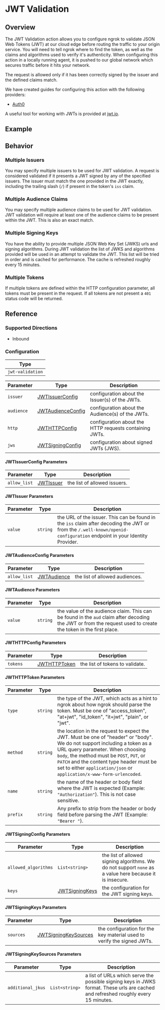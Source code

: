 
# JWT Validation

## Overview

The JWT Validation action allows you to configure ngrok to validate JSON Web Tokens (JWT) at our cloud edge before routing the traffic to your origin service. You will need to tell ngrok where to find the token, as well as the claims and algorithms used to verify it's authenticity. When configuring this action in a locally running agent, it is pushed to our global network which secures traffic before it hits your network.

The request is allowed only if it has been correctly signed by the issuer and the defined claims
match.

We have created guides for configuring this action with the following providers:

- [Auth0](/docs/integrations/auth0/jwt-action/)

A useful tool for working with JWTs is provided at [jwt.io](https://jwt.io).

## Example

<ExampleHTTP />

## Behavior

### Multiple Issuers

You may specify multiple issuers to be used for JWT validation. A request is considered
validated if it presents a JWT signed by any of the specified issuers. The issuer must match the one
provided in the JWT exactly, including the trailing slash (`/`) if present in the token's `iss` claim.

### Multiple Audience Claims

You may specify multiple audience claims to be used for JWT validation. JWT validation
will require at least one of the audience claims to be present within the JWT. This is also
an exact match.

### Multiple Signing Keys

You have the ability to provide multiple JSON Web Key Set (JWKS) urls and signing algorithms. During JWT
validation the list of JWKS and algorithms provided will be used in an attempt to validate
the JWT. This list will be tried in order and is cached for performance. The cache is refreshed roughly every 15 minutes.

### Multiple Tokens

If multiple tokens are defined within the HTTP configuration parameter, all tokens must be
present in the request. If all tokens are not present a `401` status code will be returned.

## Reference

### Supported Directions

- Inbound

### Configuration

| Type             |
| ---------------- |
| `jwt-validation` |

| Parameter  | Type                                               | Description                                            |
| ---------- | -------------------------------------------------- | ------------------------------------------------------ |
| `issuer`   | [JWTIssuerConfig](#jwtissuerconfig-parameters)     | configuration about the Issuer(s) of the JWTs.         |
| `audience` | [JWTAudienceConfig](#jwtaudienceconfig-parameters) | configuration about the Audience(s) of the JWTs.       |
| `http`     | [JWTHTTPConfig](#jwthttpconfig-parameters)         | configuration about the HTTP requests containing JWTs. |
| `jws`      | [JWTSigningConfig](#jwtsigningconfig-parameters)   | configuration about signed JWTs (JWS).                 |

#### JWTIssuerConfig Parameters

| Parameter    | Type                               | Description                  |
| ------------ | ---------------------------------- | ---------------------------- |
| `allow_list` | [JWTIssuer](#jwtissuer-parameters) | the list of allowed issuers. |

#### JWTIssuer Parameters

| Parameter | Type     | Description                                                                                                                                                            |
| --------- | -------- | ---------------------------------------------------------------------------------------------------------------------------------------------------------------------- |
| `value`   | `string` | the URL of the issuer. This can be found in the `iss` claim after decoding the JWT or from the `/.well-known/openid-configuration` endpoint in your Identity Provider. |

#### JWTAudienceConfig Parameters

| Parameter    | Type                                   | Description                    |
| ------------ | -------------------------------------- | ------------------------------ |
| `allow_list` | [JWTAudience](#jwtaudience-parameters) | the list of allowed audiences. |

#### JWTAudience Parameters

| Parameter | Type     | Description                                                                                                                                                   |
| --------- | -------- | ------------------------------------------------------------------------------------------------------------------------------------------------------------- |
| `value`   | `string` | the value of the audience claim. This can be found in the `aud` claim after decoding the JWT or from the request used to create the token in the first place. |

#### JWTHTTPConfig Parameters

| Parameter | Type                                     | Description                     |
| --------- | ---------------------------------------- | ------------------------------- |
| `tokens`  | [JWTHTTPToken](#jwthttptoken-parameters) | the list of tokens to validate. |

#### JWTHTTPToken Parameters

| Parameter | Type     | Description                                                                                                                                                                                                                                                                                                                     |
| --------- | -------- | ------------------------------------------------------------------------------------------------------------------------------------------------------------------------------------------------------------------------------------------------------------------------------------------------------------------------------- |
| `type`    | `string` | the type of the JWT, which acts as a hint to ngrok about how ngrok should parse the token. Must be one of "access_token", "at+jwt", "id_token", "it+jwt", "plain", or "jwt".                                                                                                                                                    |
| `method`  | `string` | the location in the request to expect the JWT. Must be one of "header" or "body". We do not support including a token as a URL query parameter. When choosing `body`, the method must be `POST`, `PUT`, or `PATCH` and the content type header must be set to either `application/json` or `application/x-www-form-urlencoded`. |
| `name`    | `string` | the name of the header or body field where the JWT is expected (Example: `"Authorization"`). This is not case sensitive.                                                                                                                                                                                                        |
| `prefix`  | `string` | Any prefix to strip from the header or body field before parsing the JWT (Example: `"Bearer "`).                                                                                                                                                                                                                                |

#### JWTSigningConfig Parameters

| Parameter            | Type                                         | Description                                                                                              |
| -------------------- | -------------------------------------------- | -------------------------------------------------------------------------------------------------------- |
| `allowed_algorithms` | `List<string>`                               | the list of allowed signing algorithms. We do not support `none` as a value here because it is insecure. |
| `keys`               | [JWTSigningKeys](#jwtsigningkeys-parameters) | the configuration for the JWT signing keys.                                                              |

#### JWTSigningKeys Parameters

| Parameter | Type                                                     | Description                                                            |
| --------- | -------------------------------------------------------- | ---------------------------------------------------------------------- |
| `sources` | [JWTSigningKeySources](#jwtsigningkeysources-parameters) | the configuration for the key material used to verify the signed JWTs. |

#### JWTSigningKeySources Parameters

| Parameter         | Type           | Description                                                                                                                        |
| ----------------- | -------------- | ---------------------------------------------------------------------------------------------------------------------------------- |
| `additional_jkus` | `List<string>` | a list of URLs which serve the possible signing keys in JWKS format. These urls are cached and refreshed roughly every 15 minutes. |
